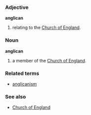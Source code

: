 ===Adjective===
'''anglican'''

# relating to the [[Church of England]].

===Noun===
'''anglican'''

# a member of the [[Church of England]].

===Related terms===
*[[anglicanism]]

===See also===
*[[Church of England]]